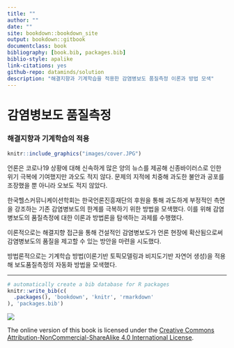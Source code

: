 ```yaml
--- 
title: ""
author: ""
date: ""
site: bookdown::bookdown_site
output: bookdown::gitbook
documentclass: book
bibliography: [book.bib, packages.bib]
biblio-style: apalike
link-citations: yes
github-repo: dataminds/solution
description: "해결지향과 기계학습을 적용한 감염병보도 품질측정 이론과 방법 모색"
---
```


# 감염병보도 품질측정 {-}
### 해결지향과 기계학습의 적용 {-}

```r
knitr::include_graphics("images/cover.JPG")
```

언론은 코로나19 상황에 대해 신속하게 많은 양의 뉴스를 제공해 신종바이러스로 인한 위기 극복에 기여했지만 과오도 적지 않다. 문제의 지적에 치중해 과도한 불안과 공포를 조장했을 뿐 아니라 오보도 적지 않았다. 

한국헬스커뮤니케이션학회는 한국언론진흥재단의 후원을 통해 과도하게 부정적인 측면을 강조하는 기존 감염병보도의 한계를 극복하기 위한 방법을 모색했다. 이를 위해 감염병보도의 품질측정에 대한 이론과 방법론을 탐색하는 과제를 수행했다. 

이론적으로는 해결지향 접근을 통해 건설적인 감염병보도가 언론 현장에 확산됨으로써 감염병보도의 품질을 제고할 수 있는 방안을 마련을 시도했다. 


방법론적으로는 기계학습 방법(이론기반 토픽모델링과 비지도기반 자연어 생성)을 적용해 보도품질측정의 자동화 방법을 모색했다. 



---------------------

```r
# automatically create a bib database for R packages
knitr::write_bib(c(
  .packages(), 'bookdown', 'knitr', 'rmarkdown'
), 'packages.bib')
```


![](images/by-nc-sa.png)

The online version of this book is licensed under the [Creative Commons Attribution-NonCommercial-ShareAlike 4.0 International  License](http://creativecommons.org/licenses/by-nc-sa/4.0/).

